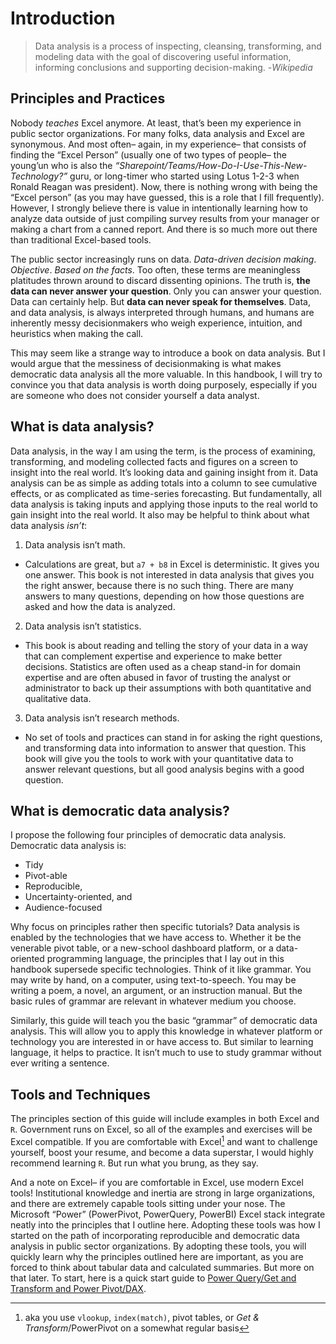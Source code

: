 # Introduction {#intro}


> Data analysis is a process of inspecting, cleansing, transforming, and modeling data with the goal of discovering useful information, informing conclusions and supporting decision-making. -*Wikipedia*

## Principles and Practices
Nobody *teaches* Excel anymore. At least, that's been my experience in public sector organizations. For many folks, data analysis and Excel are synonymous. And most often-- again, in my experience-- that consists of finding the "Excel Person" (usually one of two types of people-- the young'un who is also the *"Sharepoint/Teams/How-Do-I-Use-This-New-Technology?"* guru, or long-timer who started using Lotus 1-2-3 when Ronald Reagan was president). Now, there is nothing wrong with being the "Excel person" (as you may have guessed, this is a role that I fill frequently). However, I strongly believe there is value in intentionally learning how to analyze data outside of just compiling survey results from your manager or making a chart from a canned report. And there is so much more out there than traditional Excel-based tools. 

The public sector increasingly runs on data. *Data-driven decision making*. *Objective*. *Based on the facts*. Too often, these terms are meaningless platitudes thrown around to discard dissenting opinions. The truth is, **the data can never answer your question**. Only you can answer your question. Data can certainly help. But **data can never speak for themselves**. Data, and data analysis, is always interpreted through humans, and humans are inherently messy decisionmakers who weigh experience, intuition, and heuristics when making the call. 

This may seem like a strange way to introduce a book on data analysis. But I would argue that the messiness of decisionmaking is what makes democratic data analysis all the more valuable. In this handbook, I will try to convince you that data analysis is worth doing purposely, especially if you are someone who does not consider yourself a data analyst. 

## What is data analysis?

Data analysis, in the way I am using the term, is the process of examining, transforming, and modeling collected facts and figures on a screen to insight into the real world. It's looking data and gaining insight from it. Data analysis can be as simple as adding totals into a column to see cumulative effects, or as complicated as time-series forecasting. But fundamentally, all data analysis is taking inputs and applying those inputs to the real world to gain insight into the real world. It also may be helpful to think about what data analysis *isn't*:

1. Data analysis isn't math.

  + Calculations are great, but `a7 + b8` in Excel is deterministic. It gives you one answer. This book is not interested in data analysis that gives you the right answer, because there is no such thing. There are many answers to many questions, depending on how those questions are asked and how the data is analyzed. 

2. Data analysis isn't statistics. 

 + This book is about reading and telling the story of your data in a way that can complement expertise and experience to make better decisions. Statistics are often used as a cheap stand-in for domain expertise and are often abused in favor of trusting the analyst or administrator to back up their assumptions with both quantitative and qualitative data. 

3. Data analysis isn't research methods. 

  + No set of tools and practices can stand in for asking the right questions, and transforming data into information to answer that question. This book will give you the tools to work with your quantitative data to answer relevant questions, but all good analysis begins with a good question. 

## What is democratic data analysis?

I propose the following four principles of democratic data analysis. Democratic data analysis is:

* Tidy
* Pivot-able
* Reproducible,
* Uncertainty-oriented, and
* Audience-focused

Why focus on principles rather then specific tutorials? Data analysis is enabled by the technologies that we have access to. Whether it be the venerable pivot table, or a new-school dashboard platform, or a data-oriented programming language, the principles that I lay out in this handbook supersede specific technologies. Think of it like grammar. You may write by hand, on a computer, using text-to-speech. You may be writing a poem, a novel, an argument, or an instruction manual. But the basic rules of grammar are relevant in whatever medium you choose. 

Similarly, this guide will teach you the basic "grammar" of democratic data analysis. This will allow you to apply this knowledge in whatever platform or technology you are interested in or have access to. But similar to learning language, it helps to practice. It isn't much to use to study grammar without ever writing a sentence.

## Tools and Techniques

The principles section of this guide will include examples in both Excel and `R`. Government runs on Excel, so all of the examples and exercises will be Excel compatible. If you are comfortable with Excel^[aka you use `vlookup`, `index(match)`, pivot tables, or *Get & Transform*/PowerPivot on a somewhat regular basis] and want to challenge yourself, boost your resume, and become a data superstar, I would highly recommend learning `R`. But run what you brung, as they say.

And a note on Excel-- if you are comfortable in Excel, use modern Excel tools! Institutional knowledge and inertia are strong in large organizations, and there are extremely capable tools sitting under your nose. The Microsoft "Power" (PowerPivot, PowerQuery, PowerBI) Excel stack integrate neatly into the principles that I outline here. Adopting these tools was how I started on the path of incorporating reproducible and democratic data analysis in public sector organizations. By adopting these tools, you will quickly learn why the principles outlined here are important, as you are forced to think about tabular data and calculated summaries. But more on that later. To start, here is a quick start guide to [Power Query/Get and Transform and Power Pivot/DAX](https://support.office.com/en-us/article/get-started-with-power-pivot-in-microsoft-excel-fdfcf944-7876-424a-8437-1a6c1043a80b). 


